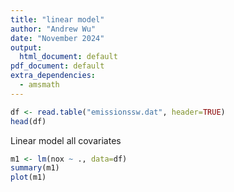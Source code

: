 ```yaml
---
title: "linear model"
author: "Andrew Wu"
date: "November 2024"
output:
  html_document: default
pdf_document: default
extra_dependencies:
  - amsmath
---
```

  
```r
df <- read.table("emissionssw.dat", header=TRUE)
head(df)
```
Linear model all covariates
```r
m1 <- lm(nox ~ ., data=df)
summary(m1)
plot(m1)
```
